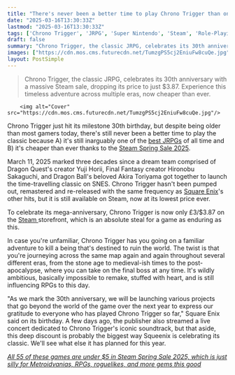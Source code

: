 ```yaml
---
title: "There's never been a better time to play Chrono Trigger than on its 30th anniversary as the all-time JRPG great is just $4 in Steam Spring Sale"
date: "2025-03-16T13:30:33Z"
lastmod: "2025-03-16T13:30:33Z"
tags: ['Chrono Trigger', 'JRPG', 'Super Nintendo', 'Steam', 'Role-Playing Game', 'Classic']
draft: false
summary: "Chrono Trigger, the classic JRPG, celebrates its 30th anniversary with a massive Steam sale,  dropping its price to just $3.87.  Experience this timeless adventure across multiple eras, now cheaper than ever."
images: ["https://cdn.mos.cms.futurecdn.net/TumzgPS5cj2EniuFw8cuQe.jpg"]
layout: PostSimple
---
```

> Chrono Trigger, the classic JRPG, celebrates its 30th anniversary with a massive Steam sale,  dropping its price to just $3.87.  Experience this timeless adventure across multiple eras, now cheaper than ever.


        <img alt="Cover" src="https://cdn.mos.cms.futurecdn.net/TumzgPS5cj2EniuFw8cuQe.jpg"/>
        
Chrono Trigger just hit its milestone 30th birthday, but despite being older than most gamers today, there's still never been a better time to play the classic because A) it's still inarguably one of the [best JRPGs](https://www.gamesradar.com/best-jrpgs/) of all time and B) it's cheaper than ever thanks to the [Steam Spring Sale 2025](https://www.gamesradar.com/games/steam-sale-guide/).

March 11, 2025 marked three decades since a dream team comprised of Dragon Quest's creator Yuji Horii, Final Fantasy creator Hironobu Sakaguchi, and Dragon Ball's beloved Akira Toriyama got together to launch the time-travelling classic on SNES. Chrono Trigger hasn't been pumped out, remastered and re-released with the same frequency as [Square Enix](https://www.gamesradar.com/tag/square_enix/)'s other hits, but it is still available on Steam, now at its lowest price ever.

To celebrate its mega-anniversary, Chrono Trigger is now only £3/$3.87 on the [Steam ](https://store.steampowered.com/app/613830/CHRONO_TRIGGER/)storefront, which is an absolute steal for a game as enduring as this.

In case you're unfamiliar, Chrono Trigger has you going on a familiar adventure to kill a being that's destined to ruin the world. The twist is that you're journeying across the same map again and again throughout several different eras, from the stone age to medieval-ish times to the post-apocalypse, where you can take on the final boss at any time. It's wildly ambitious, basically impossible to remake, stuffed with heart, and is still influencing RPGs to this day.

"As we mark the 30th anniversary, we will be launching various projects that go beyond the world of the game over the next year to express our gratitude to everyone who has played Chrono Trigger so far," Square Enix said on its birthday. A few days ago, the publisher also streamed a live concert dedicated to Chrono Trigger's iconic soundtrack, but that aside, this deep discount is probably the biggest way Squeenix is celebrating its classic. We'll see what else it has planned for this year.

[<em>All 55 of these games are under $5 in Steam Spring Sale 2025, which is just silly for Metroidvanias, RPGs, roguelikes, and more gems this good</em>](https://www.gamesradar.com/games/all-55-of-these-games-are-under-usd5-in-steam-spring-sale-2025-which-is-just-silly-for-metroidvanias-rpgs-roguelikes-and-more-gems-this-good/)
        